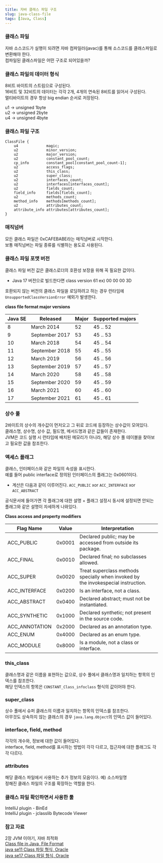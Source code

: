 ```yaml
---
title: 자바 클래스 파일 구조
slug: java-class-file
tags: [Java, Class]
---
```


### 클래스 파일

자바 소스코드가 실행이 되려면 자바 컴파일러(javac)를 통해 소스코드를 클래스파일로 변환해야 한다.  
컴파일된 클래스파일은 어떤 구조로 되어있을까?

### 클래스 파일의 데이터 형식

8비트 바이트의 스트림으로 구성된다.  
16비트 및 32비트의 데이터는 각각 2개, 4개의 연속된 8비트를 읽어서 구성된다.  
멀티바이트의 경우 항상 big endian 순서로 저장된다.  

u1 → unsigned 1byte  
u2 → unsigned 2byte  
u4 → unsigned 4byte  

### 클래스 파일 구조

```
ClassFile {
    u4             magic;
    u2             minor_version;
    u2             major_version;
    u2             constant_pool_count;
    cp_info        constant_pool[constant_pool_count-1];
    u2             access_flags;
    u2             this_class;
    u2             super_class;
    u2             interfaces_count;
    u2             interfaces[interfaces_count];
    u2             fields_count;
    field_info     fields[fields_count];
    u2             methods_count;
    method_info    methods[methods_count];
    u2             attributes_count;
    attribute_info attributes[attributes_count];
}
```

### 매직넘버

모든 클래스 파일은 0xCAFEBABE라는 매직넘버로 시작한다.  
보통 매직넘버는 파일 종류를 식별하는 용도로 사용된다.  

### 클래스 파일 포맷 버전

클래스 파일 버전 값은 클래스로더의 호환성 보장을 위해 꼭 필요한 값이다.  
- Java 17 버전으로 빌드한다면 class version 61 ex) 00 00 00 3D

호환되지 않는 버전의 클래스 파일을 로딩하려고 하는 경우 런타임에 `UnsupportedClassVersionError` 예외가 발생한다.  

**class file format major versions**

| Java SE | Released | Major | Supported majors |
| --- | --- | --- | --- |
| 8 | March 2014 | 52 | 45 .. 52 |
| 9 | September 2017 | 53 | 45 .. 53 |
| 10 | March 2018 | 54 | 45 .. 54 |
| 11 | September 2018 | 55 | 45 .. 55 |
| 12 | March 2019 | 56 | 45 .. 56 |
| 13 | September 2019 | 57 | 45 .. 57 |
| 14 | March 2020 | 58 | 45 .. 58 |
| 15 | September 2020 | 59 | 45 .. 59 |
| 16 | March 2021 | 60 | 45 .. 60 |
| 17 | September 2021 | 61 | 45 .. 61 |

### 상수 풀

2바이트의 상수의 개수값이 먼저오고 그 뒤로 코드에 등장하는 상수값이 모여있다.  
클래스명, 상수명, 상수 값, 필드명, 메서드명과 같은 값들이 존재한다.  
JVM은 코드 실행 시 런타임에 배치된 메모리가 아니라, 해당 상수 풀 테이블을 찾아보고 필요한 값을 참조한다.

### 액세스 플래그

클래스, 인터페이스와 같은 파일의 속성을 표시한다.  
예를 들어 public interface로 정의된 인터페이스의 플래그는 0x0601이다.  
- 계산은 다음과 같이 이루어진다. `ACC_PUBLIC` xor `ACC_INTERFACE` xor `ACC_ABSTRACT`

공식문서에 들어가면 각 플래그에 대한 설명 + 플래그 설정시 동시에 설정되면 안되는 플래그와 같은 설명이 자세하게 나와있다.

**Class access and property modifiers**

| Flag Name | Value | Interpretation |
| --- | --- | --- |
| ACC_PUBLIC | 0x0001 | Declared public; may be accessed from outside its package. |
| ACC_FINAL | 0x0010 | Declared final; no subclasses allowed. |
| ACC_SUPER | 0x0020 | Treat superclass methods specially when invoked by the invokespecial instruction. |
| ACC_INTERFACE | 0x0200 | Is an interface, not a class. |
| ACC_ABSTRACT | 0x0400 | Declared abstract; must not be instantiated. |
| ACC_SYNTHETIC | 0x1000 | Declared synthetic; not present in the source code. |
| ACC_ANNOTATION | 0x2000 | Declared as an annotation type. |
| ACC_ENUM | 0x4000 | Declared as an enum type. |
| ACC_MODULE | 0x8000 | Is a module, not a class or interface. |

### this_class

클래스명과 같은 이름을 표현하는 값으로, 상수 풀에서 클래스명과 일치하는 항목의 인덱스를 참조한다.  
해당 인덱스의 항목은 `CONSTANT_Class_infoclass` 형식의 값이어야 한다. 

### super_class

상수 풀에서 슈퍼 클래스의 이름과 일치하는 항목의 인덱스를 참조한다.  
아무것도 상속하지 않는 클래스의 경우 `java.lang.Object`의 인덱스 값이 들어있다.

### interface, field, method

각각의 개수와, 정보에 대한 값이 들어있다.  
interface, field, method를 표시하는 방법이 각각 다르고, 접근자에 대한 플래그도 각각 다르다.

### attributes

해당 클래스 파일에서 사용하는 추가 정보의 모음이다. 예) 소스파일명  
정해진 클래스 파일의 구조를 확장하는 역할을 한다.  

### 클래스 파일 확인하면서 사용한 툴

IntelliJ plugin - BinEd  
IntelliJ plugin - jclasslib Bytecode Viewer

### 참고 자료

2장 JVM 이야기, 자바 최적화  
[Class file in Java, File Format](https://docs.fileformat.com/ko/programming/class/)  
[java se11 Class 파일 형식, Oracle](https://docs.oracle.com/javase/specs/jvms/se11/html/jvms-4.html)  
[java se17 Class 파일 형식, Oracle](https://docs.oracle.com/javase/specs/jvms/se17/html/jvms-4.html)